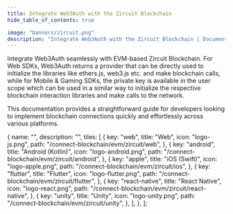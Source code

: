 ```yaml
---
title: Integrate Web3Auth with the Zircuit Blockchain
hide_table_of_contents: true

image: "banners/zircuit.png"
description: "Integrate Web3Auth with the Zircuit Blockchain | Documentation - Web3Auth"
---
```



<SEO
  title="Integrate Web3Auth with the Zircuit Blockchain"
  description="Integrate Web3Auth with the Zircuit Blockchain | Documentation - Web3Auth"
  image="https://web3auth.io/docs/banners/zircuit.png"
  slug="/connect-blockchain/evm/zircuit"
/>

Integrate Web3Auth seamlessly with EVM-based Zircuit Blockchain. For Web SDKs, Web3Auth returns a
provider that can be directly used to initialize the libraries like ethers.js, web3.js etc. and make
blockchain calls, while for Mobile & Gaming SDKs, the private key is available in the user scope
which can be used in a similar way to initialize the respective blockchain interaction libraries and
make calls to the network.

This documentation provides a straightforward guide for developers looking to implement blockchain
connections quickly and effortlessly across various platforms.

  {
    name: "",
    description: "",
    tiles: [
      {
        key: "web",
        title: "Web",
        icon: "logo-js.png",
        path: "/connect-blockchain/evm/zircuit/web",
      },
      {
        key: "android",
        title: "Android (Kotlin)",
        icon: "logo-android.png",
        path: "/connect-blockchain/evm/zircuit/android",
      },
      {
        key: "apple",
        title: "iOS (Swift)",
        icon: "logo-apple.png",
        path: "/connect-blockchain/evm/zircuit/ios",
      },
      {
        key: "flutter",
        title: "Flutter",
        icon: "logo-flutter.png",
        path: "/connect-blockchain/evm/zircuit/flutter",
      },
      {
        key: "react-native",
        title: "React Native",
        icon: "logo-react.png",
        path: "/connect-blockchain/evm/zircuit/react-native",
      },
      {
        key: "unity",
        title: "Unity",
        icon: "logo-unity.png",
        path: "/connect-blockchain/evm/zircuit/unity",
      },
    ],
  },
];

<Tiles tileGroups={Zircuit} />
